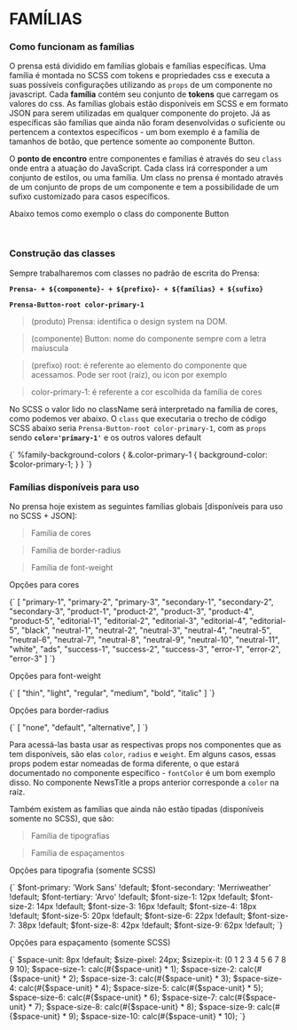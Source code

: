 
<Meta title="Rules/Families" component={Meta} />

# FAMÍLIAS

<Space size={5} />

### Como funcionam as famílias

O prensa está dividido em famílias globais e famílias específicas. Uma família é montada no SCSS com tokens e propriedades css e executa a suas possíveis configurações utilizando as `props` de um componente no javascript. Cada **família** contém seu conjunto de **tokens** que carregam os valores do css. As famílias globais estão disponíveis em SCSS e em formato JSON para serem utilizadas em qualquer componente do projeto. Já as específicas são famílias que ainda não foram desenvolvidas o suficiente ou pertencem a contextos específicos - um bom exemplo é a família de tamanhos de botão, que pertence somente ao componente Button.

O **ponto de encontro** entre componentes e famílias é através do seu `class` onde entra a atuação do JavaScript. Cada class irá corresponder a um conjunto de estilos, ou uma família. Um class no prensa é montado através de um conjunto de props de um componente e tem a possibilidade de um sufixo customizado para casos específicos.

Abaixo temos como exemplo o class do componente Button

<pre>
  <CodeBlock
    language="scss"
    children={
    `
    .Prensa-Button-root {
      @include px($space-size-2);
      @include miw(max-content);
      @extend %family-buttonSize;
      @extend %family-radius;
      cursor: pointer;
      border: unset;
      text-transform: uppercase;
    }
    `
    }
  />
</pre>

<Space size={5} />

### Construção das classes

Sempre trabalharemos com classes no padrão de escrita do Prensa:

**`Prensa- + ${componente}- + ${prefixo}- + ${famílias} + ${sufixo}`**

**`Prensa-Button-root color-primary-1`**

> (produto) Prensa: identifica o design system na DOM.

> (componente) Button: nome do componente sempre com a letra maíuscula

> (prefixo) root: é referente ao elemento do componente que acessamos. Pode ser root (raíz), ou icon por exemplo

> color-primary-1: é referente a cor escolhida da família de cores

No SCSS o valor lido no className será interpretado na família de cores, como podemos ver abaixo. O `class` que executaria o trecho de código SCSS abaixo seria `Prensa-Button-root color-primary-1`, com as `props` sendo **`color='primary-1'`** e os outros valores default

<CodeBlock language='scss'>
  {`
    %family-background-colors {
      &.color-primary-1 {
        background-color: $color-primary-1;
      }
    }
  `}
</CodeBlock>

<Space size={5} />

### Famílias disponíveis para uso

No prensa hoje existem as seguintes famílias globais [disponíveis para uso no SCSS + JSON]:

> Família de cores

> Família de border-radius

> Família de font-weight

<div style={{width: '100%', display: 'flex', alignItems: 'flex-start', justifyContent: 'space-between'}}>
  <div style={{width: '30%'}}>
    <p>Opções para cores</p>
    <CodeBlock>
    {`
    [
      "primary-1",
      "primary-2",
      "primary-3",
      "secondary-1",
      "secondary-2",
      "secondary-3",
      "product-1",
      "product-2",
      "product-3",
      "product-4",
      "product-5",
      "editorial-1",
      "editorial-2",
      "editorial-3",
      "editorial-4",
      "editorial-5",
      "black",
      "neutral-1",
      "neutral-2",
      "neutral-3",
      "neutral-4",
      "neutral-5",
      "neutral-6",
      "neutral-7",
      "neutral-8",
      "neutral-9",
      "neutral-10",
      "neutral-11",
      "white",
      "ads",
      "success-1",
      "success-2",
      "success-3",
      "error-1",
      "error-2",
      "error-3"
    ]
    `}
    </CodeBlock>
  </div>
  <div style={{width: '30%'}}>
    <p>Opções para font-weight</p>
    <CodeBlock>
    {`
    [
      "thin",
      "light",
      "regular",
      "medium",
      "bold",
      "italic"
    ]
    `}
    </CodeBlock>
  </div>
  <div style={{width: '30%'}}>
    <p>Opções para border-radius</p>
    <CodeBlock>
    {`
    [
      "none",
      "default",
      "alternative",
    ]
    `}
    </CodeBlock>
  </div>
</div>

Para acessá-las basta usar as respectivas props nos componentes que as tem disponíveis, são elas `color`, `radius` e `weight`. Em alguns casos, essas props podem estar nomeadas de forma diferente, o que estará documentado no componente específico - `fontColor` é um bom exemplo disso. No componente NewsTitle a props anterior corresponde a `color` na raíz.

Também existem as famílias que ainda não estão tipadas (disponíveis somente no SCSS), que são:

> Família de tipografias

> Família de espaçamentos

<div style={{width: '100%', display: 'flex', alignItems: 'flex-start', justifyContent: 'space-between'}}>
  <div style={{width: '48%'}}>
    <p>Opções para tipografia (somente SCSS)</p>
    <CodeBlock language='scss'>
    {`
    $font-primary: 'Work Sans' !default;
    $font-secondary: 'Merriweather' !default;
    $font-tertiary: 'Arvo' !default;
    $font-size-1: 12px !default;
    $font-size-2: 14px !default;
    $font-size-3: 16px !default;
    $font-size-4: 18px !default;
    $font-size-5: 20px !default;
    $font-size-6: 22px !default;
    $font-size-7: 38px !default;
    $font-size-8: 42px !default;
    $font-size-9: 62px !default;
    `}
    </CodeBlock>
  </div>
  <div style={{width: '48%'}}>
    <p>Opções para espaçamento (somente SCSS)</p>
    <CodeBlock>
    {`
    $space-unit: 8px !default;
    $size-pixel: 24px;
    $sizepix-it: (0 1 2 3 4 5 6 7 8 9 10);
    $space-size-1: calc(#{$space-unit} * 1);
    $space-size-2: calc(#{$space-unit} * 2);
    $space-size-3: calc(#{$space-unit} * 3);
    $space-size-4: calc(#{$space-unit} * 4);
    $space-size-5: calc(#{$space-unit} * 5);
    $space-size-6: calc(#{$space-unit} * 6);
    $space-size-7: calc(#{$space-unit} * 7);
    $space-size-8: calc(#{$space-unit} * 8);
    $space-size-9: calc(#{$space-unit} * 9);
    $space-size-10: calc(#{$space-unit} * 10);
    `}
    </CodeBlock>
  </div>
</div>